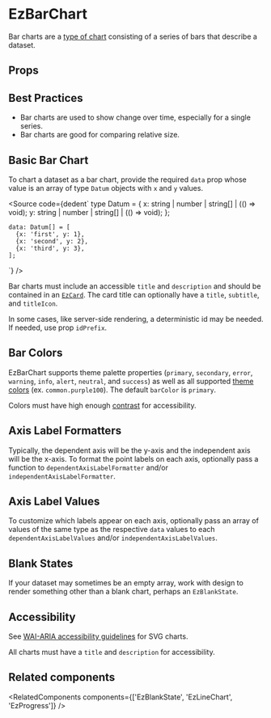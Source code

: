 
<Meta of={DefaultStories} name="Docs" />
<TableOfContents />

# EzBarChart

Bar charts are a [type of chart](https://help.flourish.studio/article/25-line-bar-and-pie-charts) consisting of a series of bars that describe a dataset.

<Primary />

## Props

<Controls of={DefaultStories.Default} sort="requiredFirst" />

## Best Practices

- Bar charts are used to show change over time, especially for a single series.
- Bar charts are good for comparing relative size.

## Basic Bar Chart

To chart a dataset as a bar chart, provide the required `data` prop whose value is an array of type `Datum` objects with `x` and `y` values.

<Source
  code={dedent`
    type Datum = {
      x: string | number | string[] | (() => void);
      y: string | number | string[] | (() => void);
    };

    data: Datum[] = [
      {x: 'first', y: 1},
      {x: 'second', y: 2},
      {x: 'third', y: 3},
    ];

`}
/>

Bar charts must include an accessible `title` and `description` and should be contained in an [`EzCard`](?path=/docs/feedback-ezcard--docs). The card title can optionally have a `title`, `subtitle`, and `titleIcon`.

In some cases, like server-side rendering, a deterministic id may be needed. If needed, use prop `idPrefix`.

<Canvas of={DefaultStories.Default} />

## Bar Colors

EzBarChart supports theme palette properties (`primary`, `secondary`, `error`, `warning`, `info`, `alert`, `neutral`, and `success`) as well as all supported [theme colors](?path=/docs/guides-theming--docs#colors) (ex. `common.purple100`). The default `barColor` is `primary`.

Colors must have high enough [contrast](https://webaim.org/resources/contrastchecker/) for accessibility.

<Unstyled>
  <EzAlert headline="Only a select handful of available colors are shown below. All theme properties and colors are supported." />
</Unstyled>

<Canvas>
  <Story of={ColorStories.PrimaryColor} meta={ColorStories} />
  <Story of={ColorStories.SecondaryColor} meta={ColorStories} />
  <Story of={ColorStories.NeutralColor} meta={ColorStories} />
  <Story of={ColorStories.CommonColor} meta={ColorStories} />
</Canvas>

## Axis Label Formatters

Typically, the dependent axis will be the y-axis and the independent axis will be the x-axis. To format the point labels on each axis, optionally pass a function to `dependentAxisLabelFormatter` and/or `independentAxisLabelFormatter`.

<Canvas>
  <Story
    of={AxisLabelFormatterStories.DependentAxisLabelFormatter}
    meta={AxisLabelFormatterStories}
  />
  <Story
    of={AxisLabelFormatterStories.IndependentAxisLabelFormatter}
    meta={AxisLabelFormatterStories}
  />
</Canvas>

## Axis Label Values

To customize which labels appear on each axis, optionally pass an array of values of the same type as the respective `data` values to each `dependentAxisLabelValues` and/or `independentAxisLabelValues`.

<Canvas>
  <Story of={AxisLabelValuesStories.DependentAxisLabelValues} meta={AxisLabelValuesStories} />
  <Story of={AxisLabelValuesStories.IndependentAxisLabelValues} meta={AxisLabelValuesStories} />
</Canvas>

## Blank States

If your dataset may sometimes be an empty array, work with design to render something other than a blank chart, perhaps an `EzBlankState`.

<Canvas of={BlankStateStories.BlankState} meta={BlankStateStories} />

## Accessibility

See [WAI-ARIA accessibility guidelines](https://www.w3.org/TR/2000/NOTE-SVG-access-20000807/#Equivalent) for SVG charts.

All charts must have a `title` and `description` for accessibility.

## Related components

<RelatedComponents components={['EzBlankState', 'EzLineChart', 'EzProgress']} />
